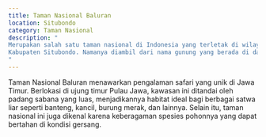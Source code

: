 ```yaml
---
title: Taman Nasional Baluran
location: Situbondo
category: Taman Nasional
description: "
Merupakan salah satu taman nasional di Indonesia yang terletak di wilayah Kecamatan Banyuputih,
Kabupaten Situbondo. Namanya diambil dari nama gunung yang berada di daerah ini, yaitu Gunung Baluran.
"
---
```


Taman Nasional Baluran menawarkan pengalaman safari yang unik di Jawa Timur. Berlokasi di ujung timur Pulau Jawa,
kawasan ini ditandai oleh padang sabana yang luas, menjadikannya habitat ideal bagi berbagai satwa liar seperti
banteng, kancil, burung merak, dan lainnya. Selain itu, taman nasional ini juga dikenal karena keberagaman spesies
pohonnya yang dapat bertahan di kondisi gersang.